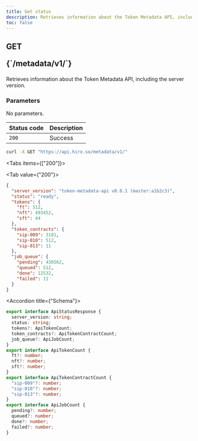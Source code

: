 ```yaml
---
title: Get status
description: Retrieves information about the Token Metadata API, including the server version.
toc: false
---
```



<Root>

<API>

<div className='flex-1'>

<h2 className="not-prose mb-2 inline-flex items-center gap-3 font-mono">
  <div className="rounded-lg border px-1 py-0.5 text-xs font-medium border-green-400/50 bg-green-400/20 text-green-600 dark:text-green-400">
    GET
  </div>
  <p className="text-xs break-words overflow-hidden w-[95%]">{`/metadata/v1/`}</p>
</h2>

Retrieves information about the Token Metadata API, including the server version.

### Parameters

No parameters.

| Status code | Description |
| :---------- | :---------- |
| `200`       | Success     |

</div>

<APIExample>

```bash title="Terminal"
curl -X GET "https://api.hiro.so/metadata/v1/"
```

<Tabs items={["200"]}>

<Tab value={"200"}>



```json title="Example response"
{
  "server_version": "token-metadata-api v0.0.1 (master:a1b2c3)",
  "status": "ready",
  "tokens": {
    "ft": 512,
    "nft": 493452,
    "sft": 44
  },
  "token_contracts": {
    "sip-009": 3101,
    "sip-010": 512,
    "sip-013": 11
  },
  "job_queue": {
    "pending": 430562,
    "queued": 512,
    "done": 12532,
    "failed": 11
  }
}
```

<Accordions>

<Accordion title={"Schema"}>

```ts
export interface ApiStatusResponse {
  server_version: string;
  status: string;
  tokens?: ApiTokenCount;
  token_contracts?: ApiTokenContractCount;
  job_queue?: ApiJobCount;
}
export interface ApiTokenCount {
  ft?: number;
  nft?: number;
  sft?: number;
}
export interface ApiTokenContractCount {
  "sip-009"?: number;
  "sip-010"?: number;
  "sip-013"?: number;
}
export interface ApiJobCount {
  pending?: number;
  queued?: number;
  done?: number;
  failed?: number;
}

```

</Accordion>

</Accordions>

</Tab>

</Tabs>

</APIExample>

</API>

</Root>
